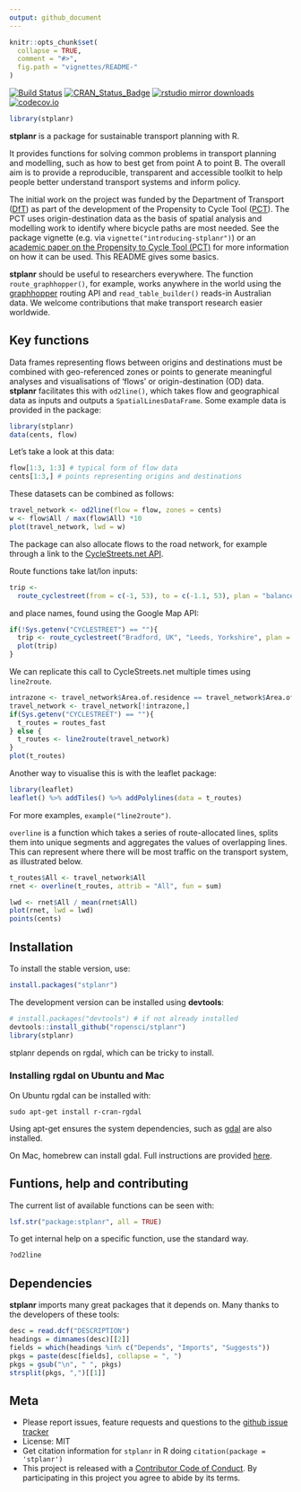 ```yaml
---
output: github_document
---
```


<!-- README.md is generated from README.Rmd. Please edit that file -->

```r
knitr::opts_chunk$set(
  collapse = TRUE,
  comment = "#>",
  fig.path = "vignettes/README-"
)
```

[![Build Status](https://travis-ci.org/ropensci/stplanr.svg?branch=master)](https://travis-ci.org/ropensci/stplanr) [![CRAN_Status_Badge](http://www.r-pkg.org/badges/version/stplanr)](https://cran.r-project.org/package=stplanr)
[![rstudio mirror downloads](http://cranlogs.r-pkg.org/badges/stplanr)](https://github.com/metacran/cranlogs.app)
[![codecov.io](https://codecov.io/github/ropensci/stplanr/coverage.svg?branch=master)](https://codecov.io/github/ropensci/stplanr?branch=master)

```r
library(stplanr)
```

**stplanr** is a package for sustainable transport planning with R.

It provides functions for solving common problems in transport planning and modelling, such as how to best get from point A to point B. The overall aim is to provide a reproducible, transparent and accessible toolkit to help people better understand transport systems and inform policy.

The initial work on the project was funded by the Department of Transport
([DfT](https://www.gov.uk/government/organisations/department-for-transport))
as part of the development of the Propensity to Cycle Tool
([PCT](http://pct.bike/)). The PCT uses origin-destination data as the basis of spatial analysis
and modelling work to identify where bicycle paths are most needed. See
the package vignette (e.g. via `vignette("introducing-stplanr")`) 
or an [academic paper on the Propensity to Cycle Tool (PCT)](http://dx.doi.org/10.5198/jtlu.2016.862)
for more information on how it can be used. This README gives some basics.

**stplanr** should be useful to researchers everywhere.
The function `route_graphhopper()`, for example, works anywhere in the world
using the [graphhopper](https://graphhopper.com/) routing API and
`read_table_builder()` reads-in Australian data. We welcome contributions that make
transport research easier worldwide.

## Key functions

Data frames representing flows between origins and destinations
must be combined with geo-referenced zones or points to generate meaningful
analyses and visualisations of 'flows' or origin-destination (OD) data.
**stplanr** facilitates this with
`od2line()`, which takes flow and geographical data as inputs and
outputs a `SpatialLinesDataFrame`. Some example data is provided in the package:

```r
library(stplanr)
data(cents, flow)
```

Let's take a look at this data:

```r
flow[1:3, 1:3] # typical form of flow data
cents[1:3,] # points representing origins and destinations
```

These datasets can be combined as follows:

```r
travel_network <- od2line(flow = flow, zones = cents)
w <- flow$All / max(flow$All) *10
plot(travel_network, lwd = w)
```

The package can also allocate flows to the road network, for example through
a link to the [CycleStreets.net API](https://www.cyclestreets.net/api/).

Route functions take lat/lon inputs:

```r
trip <-
  route_cyclestreet(from = c(-1, 53), to = c(-1.1, 53), plan = "balanced")
```

and place names, found using the Google Map API:

```r
if(!Sys.getenv("CYCLESTREET") == ""){
  trip <- route_cyclestreet("Bradford, UK", "Leeds, Yorkshire", plan = "balanced")
  plot(trip)
}
```

We can replicate this call to CycleStreets.net multiple times
using `line2route`.

```r
intrazone <- travel_network$Area.of.residence == travel_network$Area.of.workplace
travel_network <- travel_network[!intrazone,]
if(Sys.getenv("CYCLESTREET") == ""){
  t_routes = routes_fast
} else {
  t_routes <- line2route(travel_network)
}
plot(t_routes)
```

Another way to visualise this is with the leaflet package:

```r
library(leaflet)
leaflet() %>% addTiles() %>% addPolylines(data = t_routes)
```

For more examples, `example("line2route")`.

`overline` is a function which takes a series of route-allocated lines,
splits them into unique segments and aggregates
the values of overlapping lines. This can represent where there will be
most traffic on the transport system, as illustrated
below. 

```r
t_routes$All <- travel_network$All
rnet <- overline(t_routes, attrib = "All", fun = sum)

lwd <- rnet$All / mean(rnet$All)
plot(rnet, lwd = lwd)
points(cents)
```

## Installation

To install the stable version, use:

```r
install.packages("stplanr")
```

The development version can be installed using **devtools**:

```r
# install.packages("devtools") # if not already installed
devtools::install_github("ropensci/stplanr")
library(stplanr)
```

stplanr depends on rgdal, which can be tricky to install.

### Installing rgdal on Ubuntu and Mac

On Ubuntu rgdal can be installed with:

```
sudo apt-get install r-cran-rgdal
```

Using apt-get ensures the system dependencies, such as
[gdal](http://trac.osgeo.org/gdal/wiki/DownloadingGdalBinaries) are also installed.

On Mac, homebrew can install gdal. Full instructions are provided
[here](https://github.com/ropensci/geojsonio#install).


## Funtions, help and contributing

The current list of available functions can be seen with:

```r
lsf.str("package:stplanr", all = TRUE)
```

To get internal help on a specific function, use the standard way.

```r
?od2line
```

## Dependencies

**stplanr** imports many great packages that it depends on. Many thanks to the developers of these tools:

```r
desc = read.dcf("DESCRIPTION")
headings = dimnames(desc)[[2]]
fields = which(headings %in% c("Depends", "Imports", "Suggests"))
pkgs = paste(desc[fields], collapse = ", ")
pkgs = gsub("\n", " ", pkgs)
strsplit(pkgs, ",")[[1]]
```


## Meta

* Please report issues, feature requests and questions to the [github issue tracker](https://github.com/ropensci/stplanr/issues)
* License: MIT
* Get citation information for `stplanr` in R doing `citation(package = 'stplanr')`
* This project is released with a [Contributor Code of Conduct](CONDUCT.md).
By participating in this project you agree to abide by its terms.

<!-- [![rofooter](http://ropensci.org/public_images/github_footer.png)](http://ropensci.org) -->
